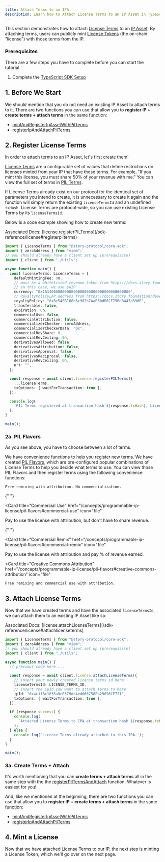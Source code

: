 ```yaml
---
title: Attach Terms to an IPA
description: Learn how to Attach License Terms to an IP Asset in TypeScript.
---
```


This section demonstrates how to attach [License Terms](/concepts/licensing-module/license-terms) to an [IP Asset](/concepts/ip-asset). By attaching terms, users can publicly mint [License Tokens](/concepts/licensing-module/license-token) (the on-chain "license") with those terms from the IP.

### Prerequisites

There are a few steps you have to complete before you can start the tutorial.

1. Complete the [TypeScript SDK Setup](/developers/typescript-sdk/setup)

## 1. Before We Start

We should mention that you do not need an existing IP Asset to attach terms to it. There are two functions you can use that allow you to **register IP + create terms + attach terms** in the same function:

- [mintAndRegisterIpAssetWithPilTerms](/sdk-reference/ipasset#mintandregisteripassetwithpilterms)
- [registerIpAndAttachPilTerms](/sdk-reference/ipasset#registeripandattachpilterms)

## 2. Register License Terms

In order to attach terms to an IP Asset, let's first create them!

[License Terms](/concepts/licensing-module/license-terms) are a configurable set of values that define restrictions on licenses minted from your IP that have those terms. For example, "If you mint this license, you must share 50% of your revenue with me." You can view the full set of terms in [PIL Terms](/concepts/programmable-ip-license/pil-terms).

<Note>

If License Terms already exist on our protocol for the identical set of parameters you intend to create, it is unnecessary to create it again and the function will simply return the existing `licenseTermsId` and an undefined `txHash`. License Terms are protocol-wide, so you can use existing License Terms by its `licenseTermsId`.

</Note>

Below is a code example showing how to create new terms:

<Info>
  Associated Docs:
  [license.registerPILTerms](/sdk-reference/license#registerpilterms)
</Info>

```typescript main.ts
import { LicenseTerms } from "@story-protocol/core-sdk";
import { zeroAddress } from "viem";
// you should already have a client set up (prerequisite)
import { client } from "./utils";

async function main() {
  const licenseTerms: LicenseTerms = {
    defaultMintingFee: 0n,
    // must be a whitelisted revenue token from https://docs.story.foundation/developers/deployed-smart-contracts
    // in this case, we use $WIP
    currency: "0x1514000000000000000000000000000000000000",
    // RoyaltyPolicyLAP address from https://docs.story.foundation/developers/deployed-smart-contracts
    royaltyPolicy: "0xBe54FB168b3c982b7AaE60dB6CF75Bd8447b390E",
    transferable: false,
    expiration: 0n,
    commercialUse: false,
    commercialAttribution: false,
    commercializerChecker: zeroAddress,
    commercializerCheckerData: "0x",
    commercialRevShare: 0,
    commercialRevCeiling: 0n,
    derivativesAllowed: false,
    derivativesAttribution: false,
    derivativesApproval: false,
    derivativesReciprocal: false,
    derivativeRevCeiling: 0n,
    uri: "",
  };

  const response = await client.license.registerPILTerms({
    ...licenseTerms,
    txOptions: { waitForTransaction: true },
  });

  console.log(
    `PIL Terms registered at transaction hash ${response.txHash}, License Terms ID: ${response.licenseTermsId}`
  );
}

main();
```

### 2a. PIL Flavors

As you see above, you have to choose between a lot of terms.

We have convenience functions to help you register new terms. We have created [PIL Flavors](/concepts/programmable-ip-license/pil-flavors), which are pre-configured popular combinations of License Terms to help you decide what terms to use. You can view those PIL Flavors and then register terms using the following convenience functions:

<CardGroup cols={4}>
  <Card
    title="Non-Commercial Social Remixing"
    href="/concepts/programmable-ip-license/pil-flavors#non-commercial-social-remixing"
    icon="file"
    
    
  >
    Free remixing with attribution. No commercialization.
  </Card>

{" "}

<Card
  title="Commercial Use"
  href="/concepts/programmable-ip-license/pil-flavors#commercial-use"
  icon="file"
>
  Pay to use the license with attribution, but don't have to share revenue.
</Card>

{" "}

<Card
  title="Commercial Remix"
  href="/concepts/programmable-ip-license/pil-flavors#commercial-remix"
  icon="file"
>
  Pay to use the license with attribution and pay % of revenue earned.
</Card>

  <Card
    title="Creative Commons Attribution"
    href="/concepts/programmable-ip-license/pil-flavors#creative-commons-attribution"
    icon="file"
    
    
  >
    Free remixing and commercial use with attribution.
  </Card>
</CardGroup>

## 3. Attach License Terms

Now that we have created terms and have the associated `licenseTermsId`, we can attach them to an existing IP Asset like so:

<Info>
  Associated Docs:
  [license.attachLicenseTerms](/sdk-reference/license#attachlicenseterms)
</Info>

```typescript main.ts
import { LicenseTerms } from "@story-protocol/core-sdk";
import { zeroAddress } from "viem";
// you should already have a client set up (prerequisite)
import { client } from "./utils";

async function main() {
  // previous code here ...

  const response = await client.license.attachLicenseTerms({
    // insert your newly created license terms id here
    licenseTermsId: LICENSE_TERMS_ID,
    // insert the ipId you want to attach terms to here
    ipId: "0x4c1f8c1035a8cE379dd4ed666758Fb29696CF721",
    txOptions: { waitForTransaction: true },
  });

  if (response.success) {
    console.log(
      `Attached License Terms to IPA at transaction hash ${response.txHash}.`
    );
  } else {
    console.log(`License Terms already attached to this IPA.`);
  }
}

main();
```

### 3a. Create Terms + Attach

It's worth mentioning that you can **create terms + attach terms** all in the same step with the the [registerPilTermsAndAttach](/sdk-reference/ipasset#registerpiltermsandattach) function. Whatever is easiest for you!

And, like we mentioned at the beginning, there are two functions you can use that allow you to **register IP + create terms + attach terms** in the same function:

- [mintAndRegisterIpAssetWithPilTerms](/sdk-reference/ipasset#mintandregisteripassetwithpilterms)
- [registerIpAndAttachPilTerms](/sdk-reference/ipasset#registeripandattachpilterms)

## 4. Mint a License

Now that we have attached License Terms to our IP, the next step is minting a License Token, which we'll go over on the next page.
